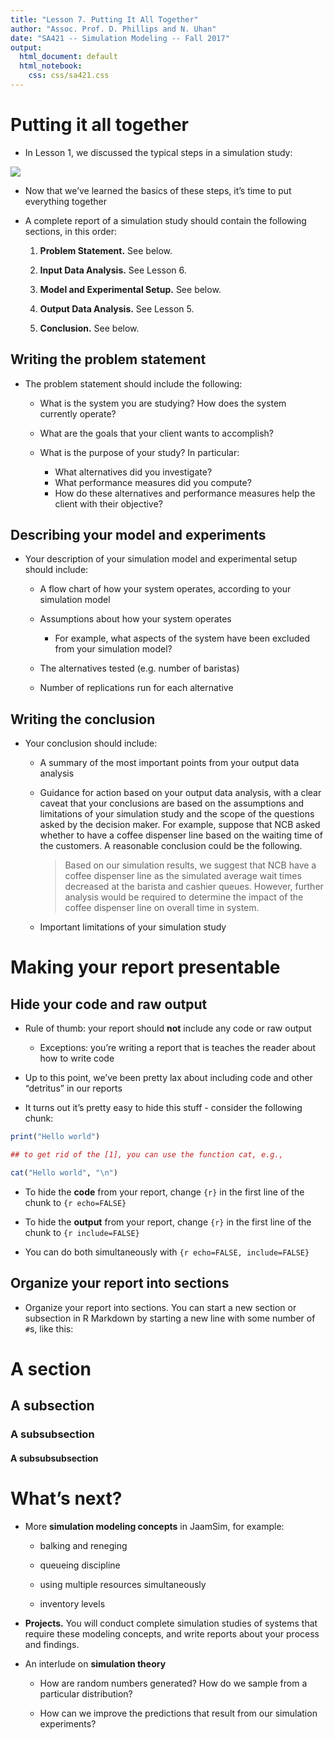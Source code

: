 ```yaml
---
title: "Lesson 7. Putting It All Together"
author: "Assoc. Prof. D. Phillips and N. Uhan"
date: "SA421 -- Simulation Modeling -- Fall 2017"
output:
  html_document: default
  html_notebook:
    css: css/sa421.css
---
```


# Putting it all together

- In Lesson 1, we discussed the typical steps in a simulation study:

![](img/study.png)

- Now that we've learned the basics of these steps, it's time to put everything together

- A complete report of a simulation study should contain the following sections, in this order:

    1. __Problem Statement.__ See below.
    
    2. __Input Data Analysis.__ See Lesson 6.
    
    3. __Model and Experimental Setup.__ See below.
    
    4. __Output Data Analysis.__ See Lesson 5. 
    
    5. __Conclusion.__ See below. 
    

## Writing the problem statement 

- The problem statement should include the following: 

    - What is the system you are studying? How does the system currently operate?

    - What are the goals that your client wants to accomplish?
    
    - What is the purpose of your study? In particular:
        - What alternatives did you investigate? 
        - What performance measures did you compute?
        - How do these alternatives and performance measures help the client with their objective?


## Describing your model and experiments

- Your description of your simulation model and experimental setup should include:

    - A flow chart of how your system operates, according to your simulation model
    
    - Assumptions about how your system operates
        - For example, what aspects of the system have been excluded from your simulation model?
    
    - The alternatives tested (e.g. number of baristas)
    
    - Number of replications run for each alternative


## Writing the conclusion

- Your conclusion should include:

    - A summary of the most important points from your output data analysis
  
    - Guidance for action based on your output data analysis, with a clear caveat that your conclusions are based on the assumptions and limitations of your simulation study and the scope of the questions asked by the decision maker. For example, suppose that NCB asked whether to have a coffee dispenser line based on the waiting time of the customers. A reasonable conclusion could be the following.
  
        > Based on our simulation results, we suggest that NCB have a coffee dispenser line as the simulated average wait times decreased at the barista and cashier queues. However, further analysis would be required to determine the impact of the coffee dispenser line on overall time in system.

    - Important limitations of your simulation study


# Making your report presentable

## Hide your code and raw output 

- Rule of thumb: your report should __not__ include any code or raw output

    - Exceptions: you're writing a report that is teaches the reader about how to write code

- Up to this point, we've been pretty lax about including code and other "detritus" in our reports

- It turns out it's pretty easy to hide this stuff - consider the following chunk:

```r
print("Hello world")

## to get rid of the [1], you can use the function cat, e.g.,

cat("Hello world", "\n")
```

- To hide the __code__ from your report, change `{r}` in the first line of the chunk to `{r echo=FALSE}`

- To hide the __output__ from your report, change `{r}` in the first line of the chunk to `{r include=FALSE}`

- You can do both simultaneously with `{r echo=FALSE, include=FALSE}`

## Organize your report into sections

- Organize your report into sections. You can start a new section or subsection in R Markdown by starting a new line with some number of `#`s, like this:

# A section

## A subsection

### A subsubsection

#### A subsubsubsection


# What's next?

- More __simulation modeling concepts__ in JaamSim, for example:

    - balking and reneging
    
    - queueing discipline
    
    - using multiple resources simultaneously
    
    - inventory levels

- __Projects.__ You will conduct complete simulation studies of systems that require these modeling concepts, and write reports about your process and findings. 

- An interlude on __simulation theory__

    - How are random numbers generated? How do we sample from a particular distribution? 
    
    - How can we improve the predictions that result from our simulation experiments?
